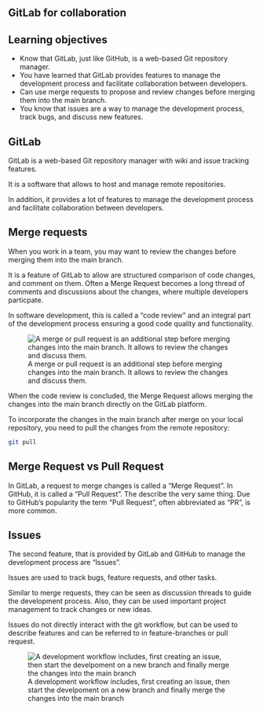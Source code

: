 ## GitLab for collaboration

::: {.callout-tip}
## Learning objectives

- Know that GitLab, just like GitHub, is a web-based Git repository manager.
- You have learned that GitLab provides features to manage the development process and facilitate collaboration between developers.
- Can use merge requests to propose and review changes before merging them into the main branch. 
- You know that issues are a way to manage the development process, track bugs, and discuss new features. 
:::


## GitLab
GitLab is a web-based Git repository manager with wiki and issue tracking features.

It is a software that allows to host and manage remote repositories. 

In addition, it provides a lot of features to manage the development process and facilitate collaboration between developers.


## Merge requests

When you work in a team, you may want to review the changes before merging them into the main branch.

It is a feature of GitLab to allow are structured comparison of code changes, and comment on them. Often a Merge Request becomes a long thread of comments and discussions about the changes, where multiple developers particpate. 

In software development, this is called a "code review" and an integral part of the development process ensuring a good code quality and functionality.

![A merge or pull request is an additional step before merging changes into the main branch. It allows to review the changes and discuss them. ](../images/git-branches-mergerequest.png)

When the code review is concluded, the Merge Request allows merging the changes into the main branch directly on the GitLab platform. 

To incorporate the changes in the main branch after merge on your local repository, you need to pull the changes from the remote repository:

```bash
git pull
```



::: {.callout-note}

## Merge Request vs Pull Request

In GitLab, a request to merge changes is called a "Merge Request". In GitHub, it is called a "Pull Request". The describe the very same thing. Due to GitHub's popularity the term "Pull Request", often abbreviated as "PR", is more common.

:::


## Issues

The second feature, that is provided by GitLab and GitHub to manage the development process are "Issues".

Issues are used to track bugs, feature requests, and other tasks. 

Similar to merge requests, they can be seen as discussion threads to guide the development process. Also, they can be used important project management to track changes or new ideas. 

Issues do not directly interact with the git workflow, but can be used to describe features and can be referred to in feature-branches or pull request. 


![A development workflow includes, first creating an issue, then start the develpoment on a new branch and finally merge the changes into the main branch](../images/git-branches-issue_mergerequest.png)






